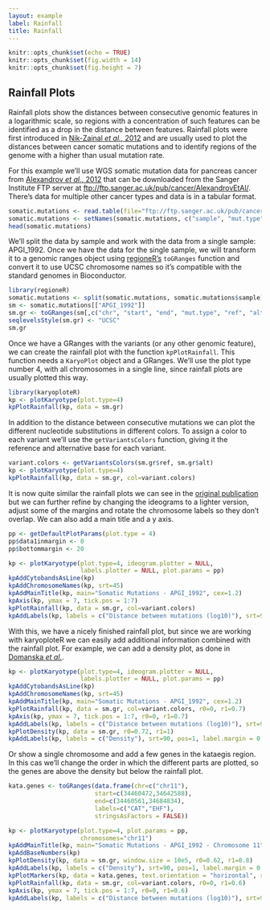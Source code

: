 ```yaml
---
layout: example
label: Rainfall
title: Rainfall
---
```



```r
knitr::opts_chunk$set(echo = TRUE)
knitr::opts_chunk$set(fig.width = 14)
knitr::opts_chunk$set(fig.height = 7)
```

## Rainfall Plots

Rainfall plots show the distances between consecutive genomic features in a 
logarithmic scale, so regions with a concentration of such features can be
identified as a drop in the distance between features. Rainfall plots were
first introduced in [Nik-Zainal _et al._, 2012](http://www.cell.com/cell/fulltext/S0092-8674(12)00528-4)
and are usually used to plot the distances between cancer somatic mutations
and to identify regions of the genome with a higher than usual mutation rate.

For this example we'll use WGS somatic mutation data for pancreas cancer from 
[Alexandrov _et al._, 2012](http://www.cell.com/cell-reports/fulltext/S2211-1247(12)00433-0) 
that can be downloaded from the Sanger Institute FTP server at 
[ftp://ftp.sanger.ac.uk/pub/cancer/AlexandrovEtAl/](ftp://ftp.sanger.ac.uk/pub/cancer/AlexandrovEtAl/).
There's data for multiple other cancer types and data is in a tabular format.


```r
somatic.mutations <- read.table(file="ftp://ftp.sanger.ac.uk/pub/cancer/AlexandrovEtAl/somatic_mutation_data/Pancreas/Pancreas_raw_mutations_data.txt", header=FALSE, sep="\t", stringsAsFactors=FALSE)
somatic.mutations <- setNames(somatic.mutations, c("sample", "mut.type", "chr", "start", "end", "ref", "alt", "origin"))
head(somatic.mutations)
```

We'll split the data by sample and work with the data from a single sample: 
APGI_1992. Once we have the data for the single sample, we will transform it
to a genomic ranges object using 
[regioneR's](https://bioconductor.org/packages/regioneR) `toGRanges` function 
and convert it to use UCSC chromosome names so it's compatible with the
standard genomes in Bioconductor.

```r
library(regioneR)
somatic.mutations <- split(somatic.mutations, somatic.mutations$sample)
sm <- somatic.mutations[["APGI_1992"]]
sm.gr <- toGRanges(sm[,c("chr", "start", "end", "mut.type", "ref", "alt")])
seqlevelsStyle(sm.gr) <- "UCSC"
sm.gr
```

Once we have a GRanges with the variants (or any other genomic feature), we 
can create the rainfall plot with the function `kpPlotRainfall`. This function
needs a `KaryoPlot` object and a GRanges. We'll use the plot type number 4,
with all chromosomes in a single line, since rainfall plots are usually plotted
this way.

```r
library(karyoploteR)
kp <- plotKaryotype(plot.type=4)
kpPlotRainfall(kp, data = sm.gr)
```

In addition to the distance between consecutive mutations we can plot the 
different nucleotide substitutions in different colors. To assign a color
to each variant we'll use the `getVariantsColors` function, giving it the
reference and alternative base for each variant.


```r
variant.colors <- getVariantsColors(sm.gr$ref, sm.gr$alt)
kp <- plotKaryotype(plot.type=4)
kpPlotRainfall(kp, data = sm.gr, col=variant.colors)
```

It is now quite similar the rainfall plots we can see in the 
[original publication](http://www.cell.com/cell/fulltext/S0092-8674(12)00528-4)
but we can further refine by changing the ideograms to a lighter version, adjust
some of the margins and rotate the chromosome labels so they don't overlap. 
We can also add a main title and a y axis.

```r
pp <- getDefaultPlotParams(plot.type = 4)
pp$data1inmargin <- 0
pp$bottommargin <- 20

kp <- plotKaryotype(plot.type=4, ideogram.plotter = NULL,
                    labels.plotter = NULL, plot.params = pp)
kpAddCytobandsAsLine(kp)
kpAddChromosomeNames(kp, srt=45)
kpAddMainTitle(kp, main="Somatic Mutations - APGI_1992", cex=1.2)
kpAxis(kp, ymax = 7, tick.pos = 1:7)
kpPlotRainfall(kp, data = sm.gr, col=variant.colors)
kpAddLabels(kp, labels = c("Distance between mutations (log10)"), srt=90, pos=1, label.margin = 0.04)

```

With this, we have a nicely finished rainfall plot, but since we are working with
karyoploteR we can easily add additional information combined with the rainfall 
plot. For example, we can add a density plot, as done in 
[Domanska _et al._](https://bmcbioinformatics.biomedcentral.com/articles/10.1186/s12859-017-1679-8).


```r
kp <- plotKaryotype(plot.type=4, ideogram.plotter = NULL,
                    labels.plotter = NULL, plot.params = pp)
kpAddCytobandsAsLine(kp)
kpAddChromosomeNames(kp, srt=45)
kpAddMainTitle(kp, main="Somatic Mutations - APGI_1992", cex=1.2)
kpPlotRainfall(kp, data = sm.gr, col=variant.colors, r0=0, r1=0.7)
kpAxis(kp, ymax = 7, tick.pos = 1:7, r0=0, r1=0.7)
kpAddLabels(kp, labels = c("Distance between mutations (log10)"), srt=90, pos=1, label.margin = 0.04, r0=0, r1=0.7)
kpPlotDensity(kp, data = sm.gr, r0=0.72, r1=1)
kpAddLabels(kp, labels = c("Density"), srt=90, pos=1, label.margin = 0.04, r0=0.71, r1=1)
```

Or show a single chromosome and add a few genes in the kataegis region. 
In this cas we'll change the order in which the different parts
are plotted, so the genes are above the density but below the rainfall plot.

```r
kata.genes <- toGRanges(data.frame(chr=c("chr11"),
                        start=c(34460472,34642588),
                        end=c(34460561,34684834),
                        labels=c("CAT","EHF"),
                        stringsAsFactors = FALSE))

kp <- plotKaryotype(plot.type=4, plot.params = pp,
                    chromosomes="chr11")
kpAddMainTitle(kp, main="Somatic Mutations - APGI_1992 - Chromosome 11", cex=1.2)
kpAddBaseNumbers(kp)
kpPlotDensity(kp, data = sm.gr, window.size = 10e5, r0=0.62, r1=0.8)
kpAddLabels(kp, labels = c("Density"), srt=90, pos=1, label.margin = 0.04, r0=0.62, r1=0.8)
kpPlotMarkers(kp, data = kata.genes, text.orientation = "horizontal", r1=1.1, line.color = "#AAAAAA")
kpPlotRainfall(kp, data = sm.gr, col=variant.colors, r0=0, r1=0.6)
kpAxis(kp, ymax = 7, tick.pos = 1:7, r0=0, r1=0.6)
kpAddLabels(kp, labels = c("Distance between mutations (log10)"), srt=90, pos=1, label.margin = 0.04, r0=0, r1=0.6)
```